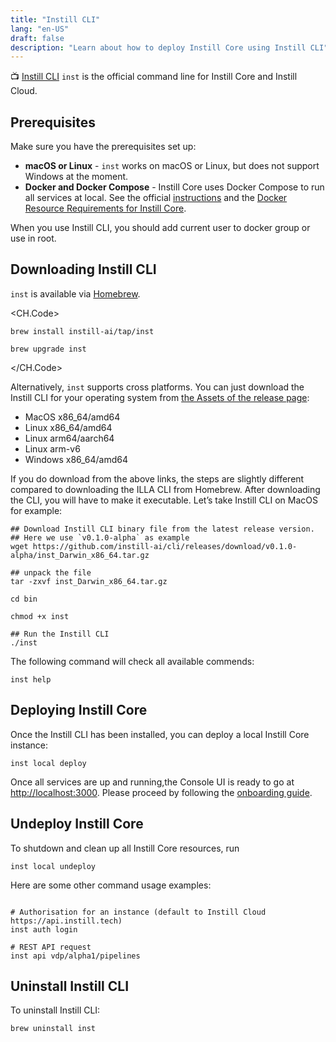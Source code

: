 ```yaml
---
title: "Instill CLI"
lang: "en-US"
draft: false
description: "Learn about how to deploy Instill Core using Instill CLI"
---
```


📺 [Instill CLI](https://github.com/instill-ai/cli) `inst` is the official command line for Instill Core and Instill Cloud.

<ZoomableImg
  src="https://github.com/instill-ai/base/assets/141675602/52ce1eef-5169-4cbf-933d-9b37901a2c4f"
  alt="Instill CLI"
/>

## Prerequisites

Make sure you have the prerequisites set up:

- **macOS or Linux** - `inst` works on macOS or Linux, but does not support Windows at the moment.
- **Docker and Docker Compose** - Instill Core uses Docker Compose to run all services at local. See the official [instructions](https://docs.docker.com/compose/install)
  and the [Docker Resource Requirements for Instill Core](../deployment#docker-resource-requirements).

<InfoBlock type="tip" title="tip">
  When you use Instill CLI, you should add current user to docker group or use
  in root.
</InfoBlock>

## Downloading Instill CLI

`inst` is available via [Homebrew](https://brew.sh/).

<CH.Code>
```shellscript Install
brew install instill-ai/tap/inst
```

```shellscript Upgrade
brew upgrade inst
```

</CH.Code>

Alternatively, `inst` supports cross platforms. You can just download the Instill CLI for your operating system from [the Assets of the release page](https://github.com/instill-ai/cli/releases/latest):

- MacOS x86_64/amd64
- Linux x86_64/amd64
- Linux arm64/aarch64
- Linux arm-v6
- Windows x86_64/amd64

If you do download from the above links, the steps are slightly different compared to downloading the ILLA CLI from Homebrew.
After downloading the CLI, you will have to make it executable. Let’s take Instill CLI on MacOS for example:

```shellscript
## Download Instill CLI binary file from the latest release version.
## Here we use `v0.1.0-alpha` as example
wget https://github.com/instill-ai/cli/releases/download/v0.1.0-alpha/inst_Darwin_x86_64.tar.gz

## unpack the file
tar -zxvf inst_Darwin_x86_64.tar.gz

cd bin

chmod +x inst

## Run the Instill CLI
./inst
```

The following command will check all available commends:

```shellscript
inst help
```

## Deploying Instill Core

Once the Instill CLI has been installed, you can deploy a local Instill Core instance:

```shellscript
inst local deploy
```

Once all services are up and running,the Console UI is ready to go at [http://localhost:3000](http://localhost:3000).
Please proceed by following the [onboarding guide](../../quickstart#Authorisation).

## Undeploy Instill Core

To shutdown and clean up all Instill Core resources, run

```shellscript
inst local undeploy
```

Here are some other command usage examples:

```shellscript

# Authorisation for an instance (default to Instill Cloud https://api.instill.tech)
inst auth login

# REST API request
inst api vdp/alpha1/pipelines
```

## Uninstall Instill CLI

To uninstall Instill CLI:

```shellscript
brew uninstall inst
```
